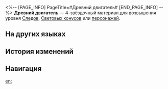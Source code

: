 <%-- [PAGE_INFO]
PageTitle=#Древний двигатель#
[END_PAGE_INFO] --%>
{{Предмет Инфобокс
|id          = 112013
|Изображение = Предмет Древний двигатель.png
|Тип         = Материал Следов
|Тип2        = Материал возвышения персонажа
|Инвентарь   = Материалы улучшения
|Редкость    = 4
|Эффект      = 
|Описание    = Двигатель, оставшийся от Старого света. Продвинутый материал для усиления.
|Источник1   = [[Автоматоны на уровне Равновесия 4 или выше]]
|Источник2   = [[Универсальная машина для синтеза: Синтез материалов]]
|Источник3   = [[Противники в Расходящейся вселенной]]
|Источник4   = [[Противники в Виртуальной вселенной]]
|Источник5   = [[Универсальная машина для синтеза: Обмен материалов]]
}}
{{Описание|Использует геосущность в качестве источника энергии. Когда он включён, извергает блуждающие полярные сияния, а не искры.<br /><br />''«Только технологический отдел, непосредственно подчинённый Верховной хранительнице, имеет доступ к информации о Старом свете. С тех пор как меня уволили, у меня больше нет привилегий».''}}
'''Древний двигатель''' — 4-звёздочный материал для возвышения уровня [[Следы|Следов]], [[Световые конусы|Световых конусов]] или [[Персонажи|персонажей]].

==На других языках==
{{На других языках
|en   = Ancient Engine
|zhs  = 古代引擎
|zht  = 古代引擎
|ja   = 古代エンジン
|ko   = 고대 엔진
|es   = Motor antiguo
|fr   = Ancien moteur
|ru   = Древний двигатель
|th   = Ancient Engine
|vi   = Động Cơ Cổ Đại
|de   = Uraltes Triebwerk
|id   = Ancient Engine
|pt   = Motor Antigo
}}

==История изменений==
{{История изменений|3.5}}

==Навигация==
{{Материалы улучшения Навбокс}}

[[en:]]